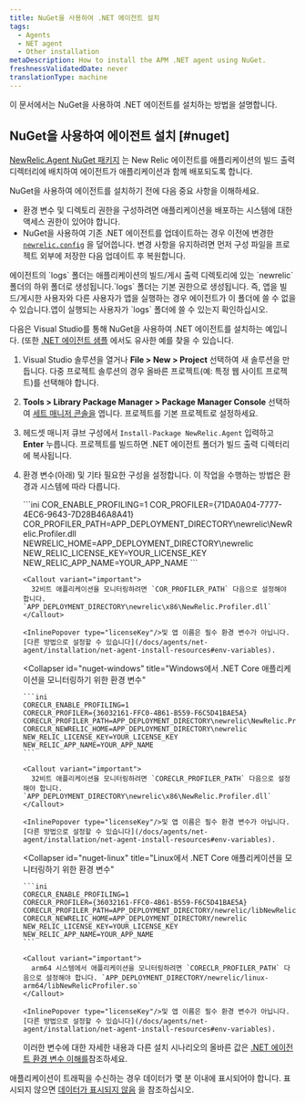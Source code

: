 ```yaml
---
title: NuGet을 사용하여 .NET 에이전트 설치
tags:
  - Agents
  - NET agent
  - Other installation
metaDescription: How to install the APM .NET agent using NuGet.
freshnessValidatedDate: never
translationType: machine
---
```


이 문서에서는 NuGet을 사용하여 .NET 에이전트를 설치하는 방법을 설명합니다.

## NuGet을 사용하여 에이전트 설치 [#nuget]

[NewRelic.Agent NuGet 패키지](https://www.nuget.org/packages/NewRelic.Agent) 는 New Relic 에이전트를 애플리케이션의 빌드 출력 디렉터리에 배치하여 에이전트가 애플리케이션과 함께 배포되도록 합니다.

NuGet을 사용하여 에이전트를 설치하기 전에 다음 중요 사항을 이해하세요.

* 환경 변수 및 디렉토리 권한을 구성하려면 애플리케이션을 배포하는 시스템에 대한 액세스 권한이 있어야 합니다.
* NuGet을 사용하여 기존 .NET 에이전트를 업데이트하는 경우 이전에 변경한 [`newrelic.config`](/docs/agents/net-agent/configuration/net-agent-configuration) 을 덮어씁니다. 변경 사항을 유지하려면 먼저 구성 파일을 프로젝트 외부에 저장한 다음 업데이트 후 복원합니다.

<Callout variant="important">
  에이전트의 `logs` 폴더는 애플리케이션의 빌드/게시 출력 디렉토리에 있는 `newrelic` 폴더의 하위 폴더로 생성됩니다.`logs` 폴더는 기본 권한으로 생성됩니다. 즉, 앱을 빌드/게시한 사용자와 다른 사용자가 앱을 실행하는 경우 에이전트가 이 폴더에 쓸 수 없을 수 있습니다.앱이 실행되는 사용자가 `logs` 폴더에 쓸 수 있는지 확인하십시오.
</Callout>

다음은 Visual Studio를 통해 NuGet을 사용하여 .NET 에이전트를 설치하는 예입니다. (또한 [.NET 에이전트 샘플](https://github.com/newrelic/newrelic-dotnet-examples) 에서도 유사한 예를 찾을 수 있습니다.

1. Visual Studio 솔루션을 열거나 <DoNotTranslate>**File > New > Project**</DoNotTranslate> 선택하여 새 솔루션을 만듭니다. 다중 프로젝트 솔루션의 경우 올바른 프로젝트(예: 특정 웹 사이트 프로젝트)를 선택해야 합니다.

2. <DoNotTranslate>**Tools > Library Package Manager > Package Manager Console**</DoNotTranslate> 선택하여 [세트 매니저 콘솔을](https://docs.microsoft.com/en-us/nuget/tools/package-manager-console) 엽니다. 프로젝트를 기본 프로젝트로 설정하세요.

3. 헤드셋 매니저 큐브 구성에서 `Install-Package NewRelic.Agent` 입력하고 <DoNotTranslate>**Enter**</DoNotTranslate> 누릅니다. 프로젝트를 빌드하면 .NET 에이전트 폴더가 빌드 출력 디렉터리에 복사됩니다.

4. 환경 변수(아래) 및 기타 필요한 구성을 설정합니다. 이 작업을 수행하는 방법은 환경과 시스템에 따라 다릅니다.

   <CollapserGroup>
     <Collapser
       id="nuget-framework"
       title=".NET Framework 애플리케이션 모니터링을 위한 환경 변수"
     >
       ```ini
       COR_ENABLE_PROFILING=1
       COR_PROFILER={71DA0A04-7777-4EC6-9643-7D28B46A8A41}
       COR_PROFILER_PATH=APP_DEPLOYMENT_DIRECTORY\newrelic\NewRelic.Profiler.dll
       NEWRELIC_HOME=APP_DEPLOYMENT_DIRECTORY\newrelic
       NEW_RELIC_LICENSE_KEY=YOUR_LICENSE_KEY
       NEW_RELIC_APP_NAME=YOUR_APP_NAME
       ```

       <Callout variant="important">
         32비트 애플리케이션을 모니터링하려면 `COR_PROFILER_PATH` 다음으로 설정해야 합니다. `APP_DEPLOYMENT_DIRECTORY\newrelic\x86\NewRelic.Profiler.dll`
       </Callout>

       <InlinePopover type="licenseKey"/>및 앱 이름은 필수 환경 변수가 아닙니다. [다른 방법으로 설정할 수 있습니다](/docs/agents/net-agent/installation/net-agent-install-resources#env-variables).
     </Collapser>

     <Collapser
       id="nuget-windows"
       title="Windows에서 .NET Core 애플리케이션을 모니터링하기 위한 환경 변수"
     >
       ```ini
       CORECLR_ENABLE_PROFILING=1
       CORECLR_PROFILER={36032161-FFC0-4B61-B559-F6C5D41BAE5A}
       CORECLR_PROFILER_PATH=APP_DEPLOYMENT_DIRECTORY\newrelic\NewRelic.Profiler.dll
       CORECLR_NEWRELIC_HOME=APP_DEPLOYMENT_DIRECTORY\newrelic
       NEW_RELIC_LICENSE_KEY=YOUR_LICENSE_KEY
       NEW_RELIC_APP_NAME=YOUR_APP_NAME
       ```

       <Callout variant="important">
         32비트 애플리케이션을 모니터링하려면 `CORECLR_PROFILER_PATH` 다음으로 설정해야 합니다. `APP_DEPLOYMENT_DIRECTORY\newrelic\x86\NewRelic.Profiler.dll`
       </Callout>

       <InlinePopover type="licenseKey"/>및 앱 이름은 필수 환경 변수가 아닙니다. [다른 방법으로 설정할 수 있습니다](/docs/agents/net-agent/installation/net-agent-install-resources#env-variables).
     </Collapser>

     <Collapser
       id="nuget-linux"
       title="Linux에서 .NET Core 애플리케이션을 모니터링하기 위한 환경 변수"
     >
       ```ini
       CORECLR_ENABLE_PROFILING=1
       CORECLR_PROFILER={36032161-FFC0-4B61-B559-F6C5D41BAE5A}
       CORECLR_PROFILER_PATH=APP_DEPLOYMENT_DIRECTORY/newrelic/libNewRelicProfiler.so
       CORECLR_NEWRELIC_HOME=APP_DEPLOYMENT_DIRECTORY/newrelic
       NEW_RELIC_LICENSE_KEY=YOUR_LICENSE_KEY
       NEW_RELIC_APP_NAME=YOUR_APP_NAME
       ```

       <Callout variant="important">
         arm64 시스템에서 애플리케이션을 모니터링하려면 `CORECLR_PROFILER_PATH` 다음으로 설정해야 합니다. `APP_DEPLOYMENT_DIRECTORY/newrelic/linux-arm64/libNewRelicProfiler.so`
       </Callout>

       <InlinePopover type="licenseKey"/>및 앱 이름은 필수 환경 변수가 아닙니다. [다른 방법으로 설정할 수 있습니다](/docs/agents/net-agent/installation/net-agent-install-resources#env-variables).
     </Collapser>
   </CollapserGroup>

   이러한 변수에 대한 자세한 내용과 다른 설치 시나리오의 올바른 값은 [.NET 에이전트 환경 변수 이해를](/docs/apm/agents/net-agent/other-installation/understanding-net-agent-environment-variables/)참조하세요.

애플리케이션이 트래픽을 수신하는 경우 데이터가 몇 분 이내에 표시되어야 합니다. 표시되지 않으면 [데이터가 표시되지 않음](/docs/agents/net-agent/troubleshooting/no-data-appears-net) 을 참조하십시오.

<InstallFeedback/>